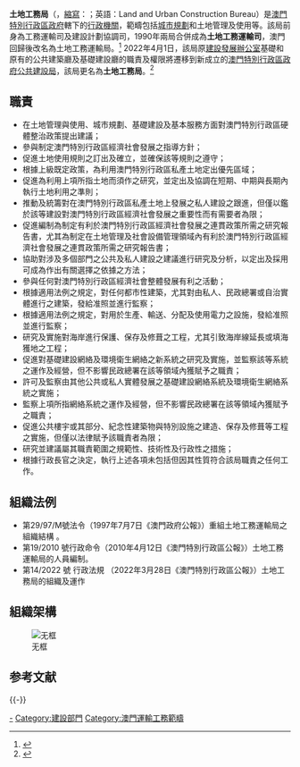 {{澳門政府部門基礎資訊
|中文部門名稱=土地工務局
|葡文部門名稱={{lang|pt|Direcção dos Serviços de Solos e Construção Urbana}}
|部門標誌=Coat of arms of Macao.svg
|首長職銜=局長
|首長姓名=黎永亮
|副首長職銜=副局長
|副首長姓名=麥達堯
|部門性質=一般部門 
|成立年份=1990年
|所屬部門=[[澳門特別行政區運輸工務司|運輸工務司]]
|總部={{MAC}}馬交石炮台馬路33號
|網站=http://www.dsscu.gov.mo/ www.dsscu.gov.mo/
}}
{{中华人民共和国交通}}

'''土地工務局'''（{{lang-pt| Direcção dos Serviços de Solos e Construção Urbana}}，[[縮寫|縮寫]]：{{lang|pt|DSSCU}}；英語：Land and Urban Construction Bureau）是[[澳門特別行政區政府|澳門特別行政區政府]]轄下的[[行政機關|行政機關]]，範疇包括[[城市規劃|城市規劃]]和土地管理及使用等。該局前身為工務運輸司及建設計劃協調司，1990年兩局合併成為'''土地工務運輸司'''，澳門回歸後改名為土地工務運輸局。<ref>{{Cite web |url=http://www.dssopt.gov.mo/tc/aboutus/history.php |title=存档副本 |accessdate=2010-04-03 |archive-date=2009-02-24 |archive-url=https://web.archive.org/web/20090224082653/http://www.dssopt.gov.mo/tc/aboutus/history.php |dead-url=yes }}</ref>
2022年4月1日，該局原[[建設發展辦公室|建設發展辦公室]]基礎和原有的公共建築廳及基礎建設廳的職責及權限將遷移到新成立的[[澳門特別行政區政府公共建設局|澳門特別行政區政府公共建設局]]，該局更名為'''土地工務局'''。<ref>{{cite news |title=公共建設局下月1日成立 |url=https://www.tdm.com.mo/zh-hant/news-detail/671591?isvideo=false&lang=zh&category=27 |accessdate=2022-03-25 |publisher=TDM [[澳廣視新聞|澳廣視新聞]] |date=2022-03-25}}</ref>

== 職責 ==
* 在土地管理與使用、城市規劃、基礎建設及基本服務方面對澳門特別行政區硬體整治政策提出建議；
* 參與制定澳門特別行政區經濟社會發展之指導方針；
* 促進土地使用規則之訂出及確立，並確保該等規則之遵守；
* 根據上級既定政策，為利用澳門特別行政區私產土地定出優先區域；
* 促進為利用上項所指土地而須作之研究，並定出及協調在短期、中期與長期內執行土地利用之準則；
* 推動及統籌對在澳門特別行政區私產土地上發展之私人建設之跟進，但僅以鑑於該等建設對澳門特別行政區經濟社會發展之重要性而有需要者為限；
* 促進編制為制定有利於澳門特別行政區經濟社會發展之連貫政策所需之研究報告書，尤其為制定在土地管理及社會設備管理領域內有利於澳門特別行政區經濟社會發展之連貫政策所需之研究報告書；
* 協助對涉及多個部門之公共及私人建設之建議進行研究及分析，以定出及採用可成為作出有關選擇之依據之方法；
* 參與任何對澳門特別行政區經濟社會整體發展有利之活動；
* 根據適用法例之規定，對任何都市性建築，尤其對由私人、民政總署或自治實體進行之建築，發給准照並進行監察；
* 根據適用法例之規定，對用於生產、輸送、分配及使用電力之設施，發給准照並進行監察；
* 研究及實施對海岸進行保護、保存及修葺之工程，尤其引致海岸線延長或填海獲地之工程；
* 促進對基礎建設網絡及環境衛生網絡之新系統之研究及實施，並監察該等系統之運作及經營，但不影響民政總署在該等領域內獲賦予之職責；
* 許可及監察由其他公共或私人實體發展之基礎建設網絡系統及環境衛生網絡系統之實施；
* 監察上項所指網絡系統之運作及經營，但不影響民政總署在該等領域內獲賦予之職責；
* 促進公共樓宇或其部分、紀念性建築物與特別設施之建造、保存及修葺等工程之實施，但僅以法律賦予該職責者為限；
* 研究並建議屬其職責範圍之規範性、技術性及行政性之措施；
* 根據行政長官之決定，執行上述各項未包括但因其性質符合該局職責之任何工作。

== 組織法例 ==
* 第29/97/M號法令（1997年7月7日《澳門政府公報》）重組土地工務運輸局之組織結構 。
* 第19/2010 號行政命令（2010年4月12日《澳門特別行政區公報》）土地工務運輸局的人員編制。
* 第14/2022 號 行政法規 （2022年3月28日《澳門特別行政區公報》）土地工務局的組織及運作

== 組織架構 ==
[[File:Macau_Land,_Public_Works_and_Transport_Bureau_organization_as_of_2022-03-31.jpg|无框]]

==参考文献==
{{Reflist}}

{{-}}
{{澳門特別行政區政府部門}}

{{Portal bar|澳門|政治|交通|政府}}

[[Category:澳門交通|-]]
[[Category:建設部門|Category:建設部門]]
[[Category:澳門運輸工務範疇|Category:澳門運輸工務範疇]]